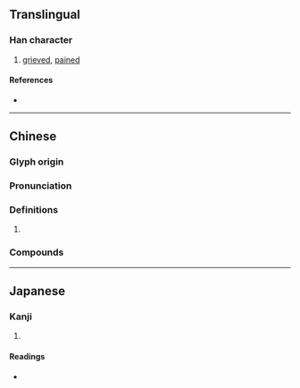 {{character info/new}}
==Translingual==

===Han character===
{{Han char|rn=61|rad=心|as=14|sn=17|four=94041|canj=PGNI|ids=⿰忄壽}}

# [[grieved]], [[pained]]

====References====
* {{Han ref|kx=0407.020|dkj=11386|dj=0747.420|hdz=42364.080|uh=61E4|ud=25060|bh=ECE5|bd=60645}}

----

==Chinese==
{{zh-forms|s=㤽}}

===Glyph origin===
{{Han etym}}

===Pronunciation===
{{zh-pron
|m=chóu
|c=cau4
|mc=y
|oc=y
|cat=
}}

===Definitions===
{{zh-hanzi}}

# {{rfdef|zh}}

===Compounds===
{{zh-der|懤懤}}

----

==Japanese==

===Kanji===
{{ja-kanji|grade=|rs=心14}}

# {{defn|lang=ja|sort=心14}}

====Readings====
* {{ja-readings|on=[[ちゅう]] (chū), [[じう]] (jiu), [[たう]] (tau), [[とう]] (tō)|kun=[[ほがらか]] (hogaraka), [[うれえる]] (ureeru)}}
